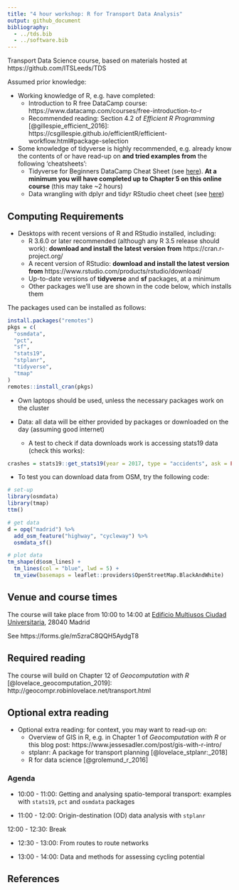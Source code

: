 ```yaml
---
title: "4 hour workshop: R for Transport Data Analysis"
output: github_document
bibliography:
  - ../tds.bib
  - ../software.bib
---
```


Transport Data Science course, based on materials hosted at https://github.com/ITSLeeds/TDS

Assumed prior knowledge:

- Working knowledge of R, e.g. have completed: 
  - Introduction to R free DataCamp course: https://www.datacamp.com/courses/free-introduction-to-r
  - Recommended reading: Section 4.2 of *Efficient R Programming* [@gillespie_efficient_2016]: https://csgillespie.github.io/efficientR/efficient-workflow.html#package-selection

- Some knowledge of tidyverse is highly recommended, e.g. already know the contents of or have read-up on **and tried examples from** the following 'cheatsheets':
  - Tidyverse for Beginners DataCamp Cheat Sheet (see [here](https://s3.amazonaws.com/assets.datacamp.com/blog_assets/Tidyverse+Cheat+Sheet.pdf)). **At a minimum you will have completed up to Chapter 5 on this online course** (this may take ~2 hours)
  - Data wrangling with dplyr and tidyr RStudio cheet cheet (see [here](https://www.rstudio.com/wp-content/uploads/2015/02/data-wrangling-cheatsheet.pdf))
  
<!-- **It's in the Analysis directorate** -->

## Computing Requirements

- Desktops with recent versions of R and RStudio installed, including:
  - R 3.6.0 or later recommended (although any R 3.5 release should work): **download and install the latest version from** https://cran.r-project.org/
  - A recent version of RStudio: **download and install the latest version from** https://www.rstudio.com/products/rstudio/download/
  - Up-to-date versions of **tidyverse** and **sf** packages, at a minimum
  - Other packages we'll use are shown in the code below, which installs them
  
The packages used can be installed as follows:

```r
install.packages("remotes")
pkgs = c(
  "osmdata",
  "pct",
  "sf",
  "stats19",
  "stplanr",
  "tidyverse",
  "tmap"
)
remotes::install_cran(pkgs)
```

- Own laptops should be used, unless the necessary packages work on the cluster

- Data: all data will be either provided by packages or downloaded on the day (assuming good internet)
  - A test to check if data downloads work is accessing stats19 data (check this works):

```r
crashes = stats19::get_stats19(year = 2017, type = "accidents", ask = FALSE)
```

- To test you can download data from OSM, try the following code:

```r
# set-up
library(osmdata)
library(tmap)
ttm()

# get data
d = opq("madrid") %>% 
  add_osm_feature("highway", "cycleway") %>% 
  osmdata_sf()

# plot data
tm_shape(d$osm_lines) + 
  tm_lines(col = "blue", lwd = 5) +
  tm_view(basemaps = leaflet::providers$OpenStreetMap.BlackAndWhite)
```


## Venue and course times

The course will take place from 10:00 to 14:00 at [Edificio Multiusos Ciudad Universitaria](https://www.google.com/maps/place/Edificio+Multiusos/@40.4500279,-3.7331934,15z/data=!4m5!3m4!1s0x0:0x721fc321c370faad!8m2!3d40.4500279!4d-3.7331934), 28040 Madrid

See https://forms.gle/m5zraC8QQH5AydgT8

<!-- - Download data from open roads: put on test scripts -->
  
## Required reading

The course will build on Chapter 12 of *Geocomputation with R* [@lovelace_geocomputation_2019]: http://geocompr.robinlovelace.net/transport.html

## Optional extra reading

- Optional extra reading: for context, you may want to read-up on:
  - Overview of GIS in R, e.g. in Chapter 1 of *Geocomputation with R* or this blog post: https://www.jessesadler.com/post/gis-with-r-intro/
  - stplanr: A package for transport planning [@lovelace_stplanr:_2018]
  - R for data science [@grolemund_r_2016]

### Agenda

- 10:00 - 11:00: Getting and analysing spatio-temporal transport: examples with `stats19`, `pct` and `osmdata` packages

- 11:00 - 12:00: Origin-destination (OD) data analysis with `stplanr`

12:00 - 12:30: Break

- 12:30 - 13:00: From routes to route networks

- 13:00 - 14:00: Data and methods for assessing cycling potential

  
## References

